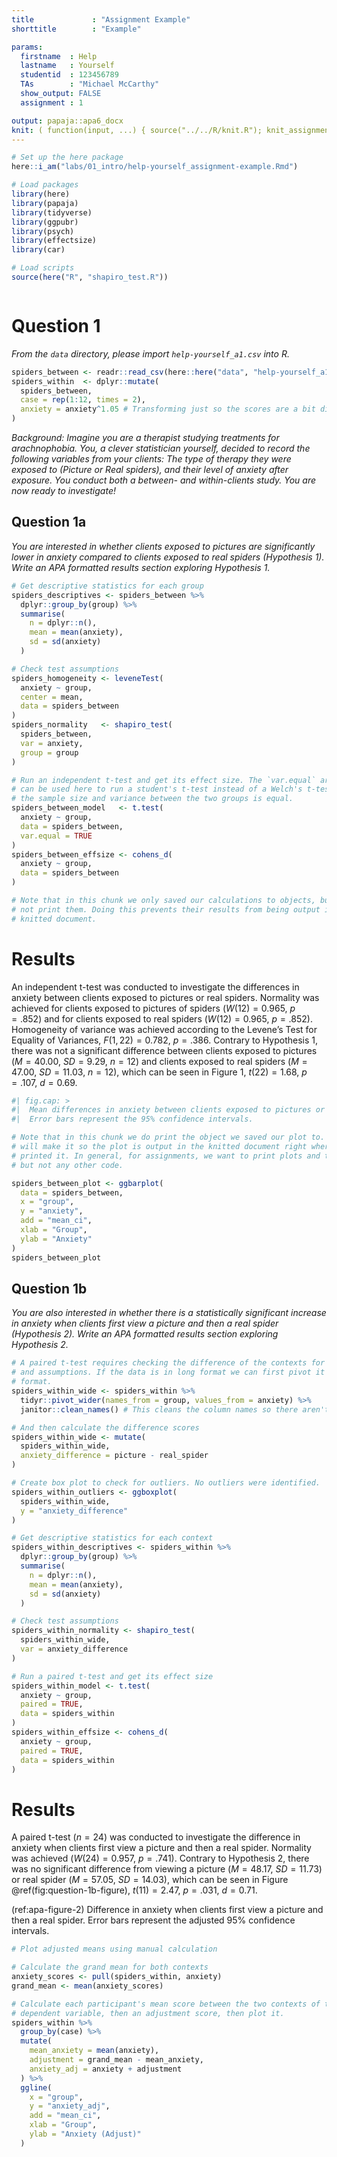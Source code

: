 ```yaml
---
title             : "Assignment Example"
shorttitle        : "Example"

params:
  firstname  : Help
  lastname   : Yourself
  studentid  : 123456789
  TAs        : "Michael McCarthy"
  show_output: FALSE
  assignment : 1

output: papaja::apa6_docx
knit: ( function(input, ...) { source("../../R/knit.R"); knit_assignment(input, ...) })
---
```


```r
# Set up the here package
here::i_am("labs/01_intro/help-yourself_assignment-example.Rmd")

# Load packages
library(here)
library(papaja)
library(tidyverse)
library(ggpubr)
library(psych)
library(effectsize)
library(car)

# Load scripts
source(here("R", "shapiro_test.R"))
```

```r
```

# Question 1

*From the `data` directory, please import `help-yourself_a1.csv` into R.*

```r
spiders_between <- readr::read_csv(here::here("data", "help-yourself_a1.csv"))
spiders_within  <- dplyr::mutate(
  spiders_between,
  case = rep(1:12, times = 2),
  anxiety = anxiety^1.05 # Transforming just so the scores are a bit different
)
```

*Background: Imagine you are a therapist studying treatments for arachnophobia. You, a clever statistician yourself, decided to record the following variables from your clients: The type of therapy they were exposed to (Picture or Real spiders), and their level of anxiety after exposure. You conduct both a between- and within-clients study. You are now ready to investigate!*

## Question 1a

*You are interested in whether clients exposed to pictures are significantly lower in anxiety compared to clients exposed to real spiders (Hypothesis 1). Write an APA formatted results section exploring Hypothesis 1.*

```r
# Get descriptive statistics for each group
spiders_descriptives <- spiders_between %>% 
  dplyr::group_by(group) %>% 
  summarise(
    n = dplyr::n(),
    mean = mean(anxiety),
    sd = sd(anxiety)
  )

# Check test assumptions
spiders_homogeneity <- leveneTest(
  anxiety ~ group,
  center = mean,
  data = spiders_between
)
spiders_normality   <- shapiro_test(
  spiders_between,
  var = anxiety,
  group = group
)

# Run an independent t-test and get its effect size. The `var.equal` argument
# can be used here to run a student's t-test instead of a Welch's t-test, since
# the sample size and variance between the two groups is equal.
spiders_between_model   <- t.test(
  anxiety ~ group,
  data = spiders_between,
  var.equal = TRUE
)
spiders_between_effsize <- cohens_d(
  anxiety ~ group,
  data = spiders_between
)

# Note that in this chunk we only saved our calculations to objects, but did
# not print them. Doing this prevents their results from being output in the
# knitted document.
```

# Results

An independent t-test was conducted to investigate the differences in anxiety between clients exposed to pictures or real spiders. Normality was achieved for clients exposed to pictures of spiders ($W(12) = 0.965$, $p = .852$) and for clients exposed to real spiders ($W(12) = 0.965$, $p = .852$). Homogeneity of variance was achieved according to the Levene’s Test for Equality of Variances, $F(1, 22) = 0.782$, $p = .386$. Contrary to Hypothesis 1, there was not a significant difference between clients exposed to pictures ($\mathit{M} = 40.00$, $\mathit{SD} = 9.29$, $n = 12$) and clients exposed to real spiders ($\mathit{M} = 47.00$, $\mathit{SD} = 11.03$, $n = 12$), which can be seen in Figure 1, $t(22) = 1.68$, $p = .107$, $d = 0.69$. 

```r
#| fig.cap: >
#|  Mean differences in anxiety between clients exposed to pictures or real spiders.
#|  Error bars represent the 95% confidence intervals.

# Note that in this chunk we do print the object we saved our plot to. This
# will make it so the plot is output in the knitted document right where we
# printed it. In general, for assignments, we want to print plots and tables,
# but not any other code.

spiders_between_plot <- ggbarplot(
  data = spiders_between,
  x = "group",
  y = "anxiety",
  add = "mean_ci",
  xlab = "Group",
  ylab = "Anxiety"
)
spiders_between_plot
```

\newpage

## Question 1b

*You are also interested in whether there is a statistically significant increase in anxiety when clients first view a picture and then a real spider (Hypothesis 2). Write an APA formatted results section exploring Hypothesis 2.*

```r
# A paired t-test requires checking the difference of the contexts for outliers
# and assumptions. If the data is in long format we can first pivot it to wide
# format.
spiders_within_wide <- spiders_within %>% 
  tidyr::pivot_wider(names_from = group, values_from = anxiety) %>% 
  janitor::clean_names() # This cleans the column names so there aren't spaces

# And then calculate the difference scores
spiders_within_wide <- mutate(
  spiders_within_wide,
  anxiety_difference = picture - real_spider
)

# Create box plot to check for outliers. No outliers were identified.
spiders_within_outliers <- ggboxplot(
  spiders_within_wide,
  y = "anxiety_difference"
)

# Get descriptive statistics for each context
spiders_within_descriptives <- spiders_within %>% 
  dplyr::group_by(group) %>% 
  summarise(
    n = dplyr::n(),
    mean = mean(anxiety),
    sd = sd(anxiety)
  )

# Check test assumptions
spiders_within_normality <- shapiro_test(
  spiders_within_wide,
  var = anxiety_difference
)

# Run a paired t-test and get its effect size
spiders_within_model <- t.test(
  anxiety ~ group,
  paired = TRUE,
  data = spiders_within
)
spiders_within_effsize <- cohens_d(
  anxiety ~ group,
  paired = TRUE,
  data = spiders_within
)
```

# Results

A paired t-test ($n = 24$) was conducted to investigate the difference in anxiety when clients first view a picture and then a real spider. Normality was achieved ($W(24) = 0.957$, $p = .741$). Contrary to Hypothesis 2, there was no significant difference from viewing a picture ($\mathit{M} = 48.17$, $\mathit{SD} = 11.73$) or real spider ($\mathit{M} = 57.05$, $\mathit{SD} = 14.03$), which can be seen in Figure \@ref(fig:question-1b-figure), $t(11) = 2.47$, $p = .031$, $d = 0.71$. 

(ref:apa-figure-2) Difference in anxiety when clients first view a picture and then a real spider. Error bars represent the adjusted 95% confidence intervals.

```r
# Plot adjusted means using manual calculation

# Calculate the grand mean for both contexts
anxiety_scores <- pull(spiders_within, anxiety)
grand_mean <- mean(anxiety_scores)

# Calculate each participant's mean score between the two contexts of the
# dependent variable, then an adjustment score, then plot it.
spiders_within %>% 
  group_by(case) %>% 
  mutate(
    mean_anxiety = mean(anxiety),
    adjustment = grand_mean - mean_anxiety,
    anxiety_adj = anxiety + adjustment
  ) %>%
  ggline(
    x = "group",
    y = "anxiety_adj",
    add = "mean_ci",
    xlab = "Group",
    ylab = "Anxiety (Adjust)"
  )
```
